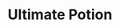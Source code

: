 ---
title: "Ultimate Potion"
meta_title: "Ultimate Potion craft"
description: "Craft de Ultimate Potion"
rank: "a"
draft: false
name: "Ultimate Potion"
recipe_img: "https://wiki.pokexgames.com/images/8/84/Ultimate_Potion.png"
level: 80
craft_time: 3600
result: 100
value_npc: 1
ingredients:
  - name: "Psychic Spoon"
    quantity: 17
    item_img: "https://wiki.pokexgames.com/images/2/28/Psychic_Spoon.png"
    value_npc: 1
  - name: "Future Orb"
    quantity: 200
    item_img: "https://wiki.pokexgames.com/images/8/86/FutureooOrb.png"
    value_npc: 1
  - name: "Pure Strong Grass"
    quantity: 40
    item_img: "https://wiki.pokexgames.com/images/6/63/Pure_Strong_Grass.png"
    value_npc: 1
---